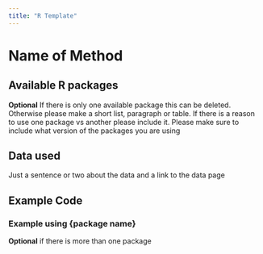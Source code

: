 ```yaml
---
title: "R Template"
---
```


# Name of Method

## Available R packages

**Optional** If there is only one available package this can be deleted. Otherwise please make a short list, paragraph or table. If there is a reason to use one package vs another please include it. Please make sure to include what version of the packages you are using

## Data used

Just a sentence or two about the data and a link to the data page

## Example Code

### Example using {package name}

**Optional** if there is more than one package
